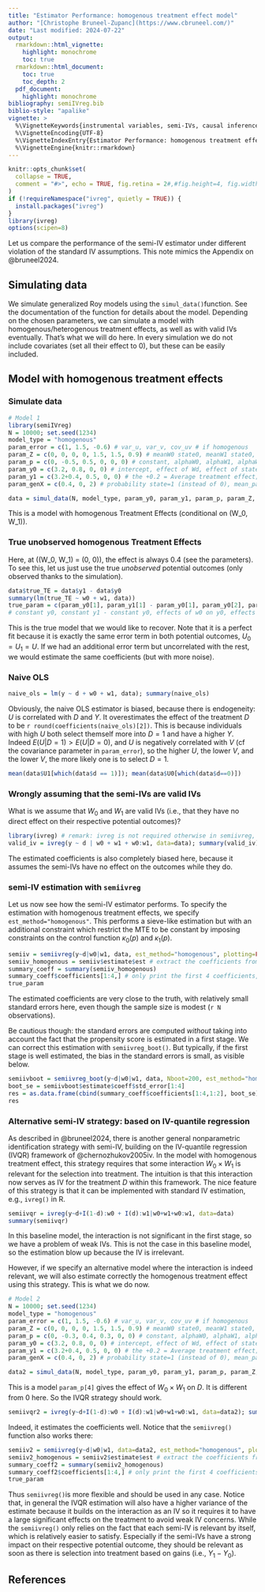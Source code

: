 ```yaml
---
title: "Estimator Performance: homogenous treatment effect model"
author: "[Christophe Bruneel-Zupanc](https://www.cbruneel.com/)"
date: "Last modified: 2024-07-22"
output:
  rmarkdown::html_vignette:
    highlight: monochrome
    toc: true
  rmarkdown::html_document:
    toc: true
    toc_depth: 2
  pdf_document:
    highlight: monochrome
bibliography: semiIVreg.bib
biblio-style: "apalike"
vignette: >
  %\VignetteKeywords{instrumental variables, semi-IVs, causal inference}
  %\VignetteEncoding{UTF-8}
  %\VignetteIndexEntry{Estimator Performance: homogenous treatment effect model}
  %\VignetteEngine{knitr::rmarkdown}
---
```


```r
knitr::opts_chunk$set(
  collapse = TRUE,
  comment = "#>", echo = TRUE, fig.retina = 2#,#fig.height=4, fig.width=5, fig.align='center'
)
if (!requireNamespace("ivreg", quietly = TRUE)) {
  install.packages("ivreg")
}
library(ivreg)
options(scipen=8)
```


Let us compare the performance of the semi-IV estimator under different violation of the standard IV assumptions. 
This note mimics the Appendix on @bruneel2024. 

## Simulating data

We simulate generalized Roy models using the `simul_data()`function. 
See the documentation of the function for details about the model. Depending on the chosen parameters, we can simulate a model with homogenous/heterogenous treatment effects, as well as with valid IVs eventually. That's what we will do here. 
In every simulation we do not include covariates (set all their effect to 0), but these can be easily included. 


## Model with homogenous treatment effects

### Simulate data

```r
# Model 1
library(semiIVreg)
N = 10000; set.seed(1234)
model_type = "homogenous"
param_error = c(1, 1.5, -0.6) # var_u, var_v, cov_uv # if homogenous
param_Z = c(0, 0, 0, 0, 1.5, 1.5, 0.9) # meanW0 state0, meanW1 state0, meanW0 state1, meanW1 state1, varW0, varW1, covW0W1
param_p = c(0, -0.5, 0.5, 0, 0, 0) # constant, alphaW0, alphaW1, alphaW0W1, effect of state, effect of parent educ
param_y0 = c(3.2, 0.8, 0, 0) # intercept, effect of Wd, effect of state, effect of parent educ;
param_y1 = c(3.2+0.4, 0.5, 0, 0) # the +0.2 = Average treatment effect; effect of W1, effect of state, effect of parent educ;
param_genX = c(0.4, 0, 2) # probability state=1 (instead of 0), mean_parenteduc, sd_parenteduc (parenteduc drawn as continuous)

data = simul_data(N, model_type, param_y0, param_y1, param_p, param_Z, param_genX, param_error)
```

This is a model with homogenous Treatment Effects (conditional on \(W_0, W_1\)). 

### True unobserved homogenous Treatment Effects

Here, at \((W_0, W_1) = (0, 0)\), the effect is always 0.4 (see the parameters). To see this, let us just use the true *unobserved* potential outcomes (only observed thanks to the simulation). 

```r
data$true_TE = data$y1 - data$y0
summary(lm(true_TE ~ w0 + w1, data))
true_param = c(param_y0[1], param_y1[1] - param_y0[1], param_y0[2], param_y1[2]); true_param
# constant y0, constant y1 - constant y0, effects of w0 on y0, effects of w1 on y1.
```

This is the true model that we would like to recover. Note that it is a perfect fit because it is exactly the same error term in both potential outcomes, $U_0 = U_1 = U$. If we had an additional error term but uncorrelated with the rest, we would estimate the same coefficients (but with more noise). 


### Naive OLS

```r
naive_ols = lm(y ~ d + w0 + w1, data); summary(naive_ols)
```

Obviously, the naive OLS estimator is biased, because there is endogeneity: $U$ is correlated with $D$ and $Y$. It overestimates the effect of the treatment $D$ to be `r round(coefficients(naive_ols)[2])`. This is because individuals with high $U$ both select themself more into $D=1$ and have a higher $Y$. Indeed $E(U | D=1) > E(U | D=0)$, and $U$ is negatively correlated with $V$ (cf the covariance parameter in `param_error`), so the higher $U$, the lower $V$, and the lower $V$, the more likely one is to select $D=1$.   

```r
mean(data$U1[which(data$d == 1)]); mean(data$U0[which(data$d==0)])
```


### Wrongly assuming that the semi-IVs are valid IVs

What is we assume that $W_0$ and $W_1$ are valid IVs (i.e., that they have no direct effect on their respective potential outcomes)? 

```r
library(ivreg) # remark: ivreg is not required otherwise in semiivreg, only in this vignette. 
valid_iv = ivreg(y ~ d | w0 + w1 + w0:w1, data=data); summary(valid_iv)
```

The estimated coefficients is also completely biased here, because it assumes the semi-IVs have no effect on the outcomes while they do. 



### semi-IV estimation with `semiivreg`

Let us now see how the semi-IV estimator performs. To specify the estimation with homogenous treatment effects, we specify `est_method="homogenous"`. This performs a sieve-like estimation but with an additional constraint which restrict the MTE to be constant by imposing constraints on the control function $\kappa_0(p)$ and $\kappa_1(p)$.  

```r
semiiv = semiivreg(y~d|w0|w1, data, est_method="homogenous", plotting=FALSE)
semiiv_homogenous = semiiv$estimate$est # extract the coefficients from the homogenous TE specification
summary_coeff = summary(semiiv_homogenous)
summary_coeff$coefficients[1:4,] # only print the first 4 coefficients, the other correspond to the control function of P
true_param
```

The estimated coefficients are very close to the truth, with relatively small standard errors here, even though the sample size is modest (`r N` observations). 

Be cautious though: the standard errors are computed *without* taking into account the fact that the propensity score is estimated in a first stage. We can correct this estimation with `semiivreg_boot()`. But typically, if the first stage is well estimated, the bias in the standard errors is small, as visible below. 

```r
semiivboot = semiivreg_boot(y~d|w0|w1, data, Nboot=200, est_method="homogenous", plotting=FALSE) # reduce the number of bootstrap simulation for speed;  
boot_se = semiivboot$estimate$coeff$std_error[1:4]
res = as.data.frame(cbind(summary_coeff$coefficients[1:4,1:2], boot_se)); colnames(res) = c("Estimate", "wrong analytic SE", "Bootstrapped SE")
res
```





### Alternative semi-IV strategy: based on IV-quantile regression
As described in @bruneel2024, there is another general nonparametric identification strategy with semi-IV, building on the IV-quantile regression (IVQR) framework of @chernozhukov2005iv. In the model with homogenous treatment effect, this strategy requires that some interaction $W_0 \times W_1$ is relevant for the selection into treatment. The intuition is that this interaction now serves as IV for the treatment $D$ within this framework. The nice feature of this strategy is that it can be implemented with standard IV estimation, e.g., `ivreg()` in R.  

```r
semiivqr = ivreg(y~d+I(1-d):w0 + I(d):w1|w0+w1+w0:w1, data=data)
summary(semiivqr)
```

In this baseline model, the interaction is not significant in the first stage, so we have a problem of weak IVs. 
This is not the case in this baseline model, so the estimation blow up because the IV is irrelevant. 


However, if we specify an alternative model where the interaction is indeed relevant, we will also estimate correctly the homogenous treatment effect using this strategy. This is what we do now. 

```r
# Model 2
N = 10000; set.seed(1234)
model_type = "homogenous"
param_error = c(1, 1.5, -0.6) # var_u, var_v, cov_uv # if homogenous
param_Z = c(0, 0, 0, 0, 1.5, 1.5, 0.9) # meanW0 state0, meanW1 state0, meanW0 state1, meanW1 state1, varW0, varW1, covW0W1
param_p = c(0, -0.3, 0.4, 0.3, 0, 0) # constant, alphaW0, alphaW1, alphaW0W1, effect of state, effect of parent educ
param_y0 = c(3.2, 0.8, 0, 0) # intercept, effect of Wd, effect of state, effect of parent educ;
param_y1 = c(3.2+0.4, 0.5, 0, 0) # the +0.2 = Average treatment effect; effect of W1, effect of state, effect of parent educ;
param_genX = c(0.4, 0, 2) # probability state=1 (instead of 0), mean_parenteduc, sd_parenteduc (parenteduc drawn as continuous)

data2 = simul_data(N, model_type, param_y0, param_y1, param_p, param_Z, param_genX, param_error)
```

This is a model `param_p[4]` gives the effect of $W_0\times W_1$ on $D$. It is different from 0 here. So the IVQR strategy should work. 

```r
semiivqr2 = ivreg(y~d+I(1-d):w0 + I(d):w1|w0+w1+w0:w1, data=data2); summary(semiivqr2)
```

Indeed, it estimates the coefficients well. 
Notice that the `semiivreg()` function also works there: 

```r
semiiv2 = semiivreg(y~d|w0|w1, data=data2, est_method="homogenous", plotting=FALSE)
semiiv2_homogenous = semiiv2$estimate$est # extract the coefficients from the homogenous TE specification
summary_coeff2 = summary(semiiv2_homogenous)
summary_coeff2$coefficients[1:4,] # only print the first 4 coefficients, the other correspond to the control function of P
true_param
```

Thus `semiivreg()`is more flexible and should be used in any case. Notice that, in general the IVQR estimation will also have a higher variance of the estimate because it builds on the interaction as an IV so it requires it to have a large significant effects on the treatment to avoid weak IV concerns. 
While the `semiivreg()` only relies on the fact that each semi-IV is relevant by itself, which is relatively easier to satisfy. Especially if the semi-IVs have a strong impact on their respective potential outcome, they should be relevant as soon as there is selection into treatment based on gains (i.e., $Y_1 - Y_0$). 



## References


